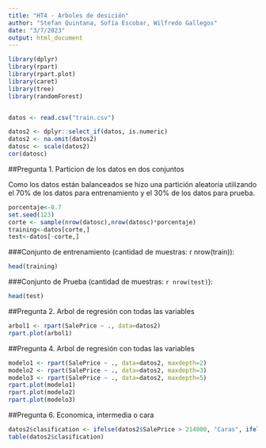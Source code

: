 ```yaml
---
title: "HT4 - Arboles de desición"
author: "Stefan Quintana, Sofía Escobar, Wilfredo Gallegos"
date: "3/7/2023"
output: html_document
---
```


```r
library(dplyr)
library(rpart)
library(rpart.plot)
library(caret)
library(tree)
library(randomForest)


datos <- read.csv("train.csv")
```

```r
datos2 <- dplyr::select_if(datos, is.numeric)
datos2 <- na.omit(datos2)
datosc <- scale(datos2)
cor(datosc)
```


##Pregunta 1. Particion de los datos en dos conjuntos

Como los datos están balanceados se hizo una partición aleatoria utilizando el 70% de los datos para entrenamiento y el 30% de los datos para prueba.  
```r
porcentaje<-0.7
set.seed(123)
corte <- sample(nrow(datosc),nrow(datosc)*porcentaje)
training<-datos[corte,]
test<-datos[-corte,]
```

###Conjunto de entrenamiento (cantidad de muestras: r nrow(train)):  
```r
head(training)
```

###Conjunto de Prueba (cantidad de muestras: `r nrow(test)`):  
```r
head(test)
```

##Pregunta 2. Arbol de regresión con todas las variables
```r
arbol1 <- rpart(SalePrice ~ ., data=datos2)
rpart.plot(arbol1)
```

##Pregunta 4. Arbol de regresión con todas las variables
```r
modelo1 <- rpart(SalePrice ~ ., data=datos2, maxdepth=2)
modelo2 <- rpart(SalePrice ~ ., data=datos2, maxdepth=3)
modelo3 <- rpart(SalePrice ~ ., data=datos2, maxdepth=5)
rpart.plot(modelo1)
rpart.plot(modelo2)
rpart.plot(modelo3)

```

##Pregunta 6. Economica, intermedia o cara
```r
datos2$clasification <- ifelse(datos2$SalePrice > 214000, "Caras", ifelse(datos2$SalePrice>163000, "Intemedia", "Economicas"))
table(datos2$clasification)
```

